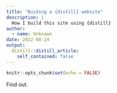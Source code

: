 ```yaml
---
title: "Buiding a {distill} website"
description: |
  How I build this site using {distill}
author:
  - name: Unknown
date: 2022-08-24
output:
  distill::distill_article:
    self_contained: false
---
```



```r
knitr::opts_chunk$set(echo = FALSE)
```

Find out.
